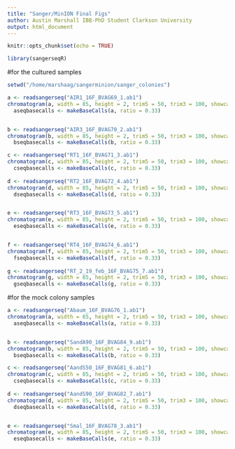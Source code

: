 ```yaml
---
title: "Sanger/MinION Final Figs"
author: Austin Marshall IBB-PhD Student Clarkson University
output: html_document
---
```


```r
knitr::opts_chunk$set(echo = TRUE)

library(sangerseqR)
```


#for the cultured samples
```r

setwd("/home/marshaag/sangerminion/sanger_colonies")

a <- readsangerseq("AIR1_16F_BVAG69_1.ab1")
chromatogram(a, width = 85, height = 2, trim5 = 50, trim3 = 100, showcalls = "primary", filename = "21_7_27_colony1_FINAL.svg")
  aseqbasecalls <- makeBaseCalls(a, ratio = 0.33)


b <- readsangerseq("AIR3_16F_BVAG70_2.ab1")
chromatogram(b, width = 85, height = 2, trim5 = 50, trim3 = 100, showcalls = "primary", filename = "21_7_27_colony2_FINAL.svg")
  bseqbasecalls <- makeBaseCalls(b, ratio = 0.33)

c <- readsangerseq("RT1_16F_BVAG71_3.ab1")
chromatogram(c, width = 85, height = 2, trim5 = 50, trim3 = 100, showcalls = "primary", filename = "21_7_27_colony3_FINAL.svg")
  cseqbasecalls <- makeBaseCalls(c, ratio = 0.33)
  
d <- readsangerseq("RT2_16F_BVAG72_4.ab1")
chromatogram(d, width = 85, height = 2, trim5 = 50, trim3 = 100, showcalls = "primary", filename = "21_7_21_colony4_FINAL.svg")
  dseqbasecalls <- makeBaseCalls(d, ratio = 0.33)


e <- readsangerseq("RT3_16F_BVAG73_5.ab1")
chromatogram(e, width = 85, height = 2, trim5 = 50, trim3 = 100, showcalls = "primary", filename = "21_7_21_colony5_FINAL.svg")
  eseqbasecalls <- makeBaseCalls(e, ratio = 0.33)


f <- readsangerseq("RT4_16F_BVAG74_6.ab1")
chromatogram(f, width = 85, height = 2, trim5 = 50, trim3 = 100, showcalls = "primary", filename = "21_7_21_colony6_FINAL.svg")
  fseqbasecalls <- makeBaseCalls(f, ratio = 0.33)
  
g <- readsangerseq("RT_2_19_feb_16F_BVAG75_7.ab1")
chromatogram(g, width = 85, height = 2, trim5 = 50, trim3 = 100, showcalls = "primary", filename = "21_7_21_colony7_FINAL.svg")
  gseqbasecalls <- makeBaseCalls(g, ratio = 0.33)
```


#for the mock colony samples
```r
a <- readsangerseq("Abaum_16F_BVAG76_1.ab1")
chromatogram(a, width = 85, height = 2, trim5 = 50, trim3 = 100, showcalls = "primary", filename = "Abaum_pure_FINAL.pdf")
  aseqbasecalls <- makeBaseCalls(a, ratio = 0.33)


b <- readsangerseq("SandA90_16F_BVAG84_9.ab1")
chromatogram(b, width = 85, height = 2, trim5 = 50, trim3 = 100, showcalls = "primary", filename = "SandA90_pure_FINAL.pdf")
  bseqbasecalls <- makeBaseCalls(b, ratio = 0.33)

c <- readsangerseq("AandS50_16F_BVAG81_6.ab1")
chromatogram(c, width = 85, height = 2, trim5 = 50, trim3 = 100, showcalls = "primary", filename = "AandS50_pure_FINAL.pdf")
  cseqbasecalls <- makeBaseCalls(c, ratio = 0.33)
  
d <- readsangerseq("AandS90_16F_BVAG82_7.ab1")
chromatogram(d, width = 85, height = 2, trim5 = 50, trim3 = 100, showcalls = "primary", filename = "AandS90_pure_FINAL.pdf")
  dseqbasecalls <- makeBaseCalls(d, ratio = 0.33)


e <- readsangerseq("Smal_16F_BVAG78_3.ab1")
chromatogram(e, width = 85, height = 2, trim5 = 50, trim3 = 100, showcalls = "primary", filename = "Smal_pure_FINAL.pdf")
  eseqbasecalls <- makeBaseCalls(e, ratio = 0.33)


```

